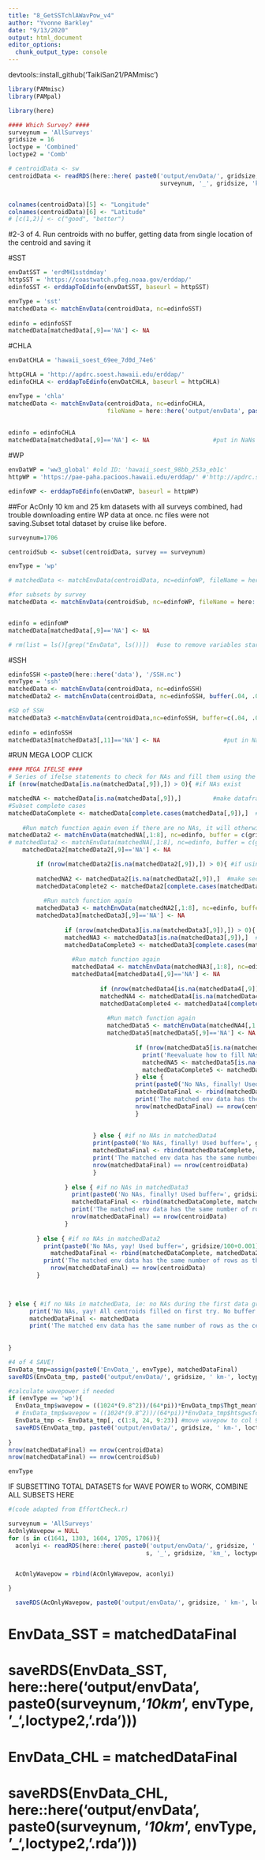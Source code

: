 ```yaml
---
title: "8_GetSSTchlAWavPow_v4"
author: "Yvonne Barkley"
date: "9/13/2020"
output: html_document
editor_options: 
  chunk_output_type: console
---
```

devtools::install_github('TaikiSan21/PAMmisc')
```r
library(PAMmisc)
library(PAMpal)

library(here)
```

```r
#### Which Survey? ####
surveynum = 'AllSurveys'
gridsize = 16
loctype = 'Combined'
loctype2 = 'Comb'

# centroidData <- sw
centroidData <- readRDS(here::here( paste0('output/envData/', gridsize, ' km-', loctype, '/', 
                                           surveynum, '_', gridsize, 'km_', loctype2, '_sw.rda') ))


colnames(centroidData)[5] <- "Longitude"
colnames(centroidData)[6] <- "Latitude"
# [c(1,2)] <- c("good", "better")
```
#2-3 of 4. Run centroids with no buffer, getting data from single location of the centroid and saving it

#SST
```r

envDatSST = 'erdMH1sstdmday'
httpSST = 'https://coastwatch.pfeg.noaa.gov/erddap/'
edinfoSST <- erddapToEdinfo(envDatSST, baseurl = httpSST)
```

```r
envType = 'sst'
matchedData <- matchEnvData(centroidData, nc=edinfoSST)
                            
edinfo = edinfoSST
matchedData[matchedData[,9]=='NA'] <- NA 
```

#CHLA
```r
 
envDatCHLA = 'hawaii_soest_69ee_7d0d_74e6'

httpCHLA = 'http://apdrc.soest.hawaii.edu/erddap/'
edinfoCHLA <- erddapToEdinfo(envDatCHLA, baseurl = httpCHLA)
```

```r
envType = 'chla'
matchedData <- matchEnvData(centroidData, nc=edinfoCHLA,
                            fileName = here::here('output/envData', paste0(gridsize, ' km-', loctype, '/',
                                                                           surveynum, "_", gridsize, 'km_',
                                                                           loctype2, '_', envType, ".nc")))
edinfo = edinfoCHLA
matchedData[matchedData[,9]=='NA'] <- NA                  #put in NaNs to variable column
```

#WP
```r

envDatWP = 'ww3_global' #old ID: 'hawaii_soest_98bb_253a_eb1c'
httpWP = 'https://pae-paha.pacioos.hawaii.edu/erddap/' #'http://apdrc.soest.hawaii.edu/erddap/'

edinfoWP <- erddapToEdinfo(envDatWP, baseurl = httpWP)
```

##For AcOnly 10 km and 25 km datasets with all surveys combined, had trouble downloading entire WP data at once. 
nc files were not saving.Subset total dataset by cruise like before.
```r
surveynum=1706

centroidSub <- subset(centroidData, survey == surveynum)

```


```r
envType = 'wp'

# matchedData <- matchEnvData(centroidData, nc=edinfoWP, fileName = here::here('output/envData', paste0(gridsize, ' km-', loctype, '/',surveynum, "_", gridsize, 'km_',loctype2, '_', envType, ".nc")))

#for subsets by survey
matchedData <- matchEnvData(centroidSub, nc=edinfoWP, fileName = here::here('output/envData', paste0(gridsize, ' km-', loctype, '/',surveynum, "_", gridsize, 'km_',loctype2, '_', envType, ".nc")))


edinfo = edinfoWP
matchedData[matchedData[,9]=='NA'] <- NA 

# rm(list = ls()[grep("EnvData", ls())])  #use to remove variables starting with the same name

```


#SSH

```r
edinfoSSH <-paste0(here::here('data'), '/SSH.nc')
envType = 'ssh'
matchedData <- matchEnvData(centroidData, nc=edinfoSSH)
matchedData2 <- matchEnvData(centroidData, nc=edinfoSSH, buffer(.04, .04, 0), FUN=c(mean))

#SD of SSH
matchedData3 <-matchEnvData(centroidData,nc=edinfoSSH, buffer=c(.04, .04, 0), FUN=sd)
                            
edinfo = edinfoSSH
matchedData3[matchedData3[,11]=='NA'] <- NA                  #put in NaNs to variable column
```



#RUN MEGA LOOP                                                                                                                                CLICK
```r
#### MEGA IFELSE ####
# Series of ifelse statements to check for NAs and fill them using the 'buffer' argument with 1km steps to get data
if (nrow(matchedData[is.na(matchedData[,9]),]) > 0){ #if NAs exist

matchedNA <- matchedData[is.na(matchedData[,9]),]         #make dataframe of NA rows
#Subset complete cases  
matchedDataComplete <- matchedData[complete.cases(matchedData[,9]),]  #make dataframe of complete rows in variable column
    
    #Run match function again even if there are no NAs, it will otherwise go to the 'else' statement.
matchedData2 <- matchEnvData(matchedNA[,1:8], nc=edinfo, buffer = c(gridsize/100+0.001,gridsize/100+0.001,0)) #use buffer of 1km to get data outside the grid size in either direction on same day
# matchedData2 <- matchEnvData(matchedNA[,1:8], nc=edinfo, buffer = c(gridsize/100+0.01,gridsize/100+0.01,0)) #use buffer of 1km to get data outside the grid size in either direction on same day
    matchedData2[matchedData2[,9]=='NA'] <- NA

        if (nrow(matchedData2[is.na(matchedData2[,9]),]) > 0){ #if using 0.11 buffer results in NAs
        
        matchedNA2 <- matchedData2[is.na(matchedData2[,9]),]  #make second dataframe of NA rows
        matchedDataComplete2 <- matchedData2[complete.cases(matchedData2[,9]),]  #make dataframe of complete rows in variable column
            
          #Run match function again
        matchedData3 <- matchEnvData(matchedNA2[,1:8], nc=edinfo, buffer = c(gridsize/100+0.002,gridsize/100+0.002,0)) #use buffer to get data outside the grid size in either direction on same day
        matchedData3[matchedData3[,9]=='NA'] <- NA
        
                if (nrow(matchedData3[is.na(matchedData3[,9]),]) > 0){ #if using 0.12 buffer still produces NAs
                matchedNA3 <- matchedData3[is.na(matchedData3[,9]),]  #make third dataframe of remaining NA rows
                matchedDataComplete3 <- matchedData3[complete.cases(matchedData3[,9]),]  #make dataframe of complete rows 
                
                  #Run match function again
                  matchedData4 <- matchEnvData(matchedNA3[,1:8], nc=edinfo, buffer = c(gridsize/100+0.003,gridsize/100+0.003,0)) #use buffer to get data outside the grid size in either direction on same day
                  matchedData4[matchedData4[,9]=='NA'] <- NA
                  
                          if (nrow(matchedData4[is.na(matchedData4[,9]),]) > 0){
                          matchedNA4 <- matchedData4[is.na(matchedData4[,9]),]  #make third dataframe of remaining NA rows
                          matchedDataComplete4 <- matchedData4[complete.cases(matchedData4[,9]),]  #make dataframe of complete rows 
                    
                            #Run match function again
                            matchedData5 <- matchEnvData(matchedNA4[,1:8], nc=edinfo, buffer = c(gridsize/100+0.1,gridsize/100+0.1,0)) #use buffer to get data outside the grid size in either direction on same day
                            matchedData5[matchedData5[,9]=='NA'] <- NA
                            
                                    if (nrow(matchedData5[is.na(matchedData5[,9]),]) > 0){ #if NA's still remain
                                      print('Reevaluate how to fill NAs')
                                      matchedNA5 <- matchedData5[is.na(matchedData5[,9]),]  #make third dataframe of remaining NA rows
                                      matchedDataComplete5 <- matchedData5[complete.cases(matchedData5[,9]),]  #make dataframe of complete rows 
                                    } else {
                                    print(paste0('No NAs, finally! Used buffer=', gridsize/100+0.1, ' for final NAs'))
                                    matchedDataFinal <- rbind(matchedDataComplete, matchedDataComplete2, matchedDataComplete3, matchedDataComplete4, matchedData5)
                                    print('The matched env data has the same number of rows as the centroid dataset') 
                                    nrow(matchedDataFinal) == nrow(centroidData)
                                    }
                  
                    
                        } else { #if no NAs in matchedData4 
                        print(paste0('No NAs, finally! Used buffer=', gridsize/100+0.003))
                        matchedDataFinal <- rbind(matchedDataComplete, matchedDataComplete2, matchedDataComplete3, matchedData4)
                        print('The matched env data has the same number of rows as the centroid dataset') 
                        nrow(matchedDataFinal) == nrow(centroidData)
                        }
                  
                } else { #if no NAs in matchedData3 
                  print(paste0('No NAs, finally! Used buffer=', gridsize/100+0.002))
                  matchedDataFinal <- rbind(matchedDataComplete, matchedDataComplete2, matchedData3)
                  print('The matched env data has the same number of rows as the centroid dataset') 
                  nrow(matchedDataFinal) == nrow(centroidData)
                }
                
        } else { #if no NAs in matchedData2
          print(paste0('No NAs, yay! Used buffer=', gridsize/100+0.001))
            matchedDataFinal <- rbind(matchedDataComplete, matchedData2)
          print('The matched env data has the same number of rows as the centroid dataset') 
            nrow(matchedDataFinal) == nrow(centroidData)
        }


        
} else { #if no NAs in matchedData, ie: no NAs during the first data grab
      print('No NAs, yay! All centroids filled on first try. No buffer necessary.')
      matchedDataFinal <- matchedData
      print('The matched env data has the same number of rows as the centroid dataset') 
     
    
}

#4 of 4 SAVE!
EnvData_tmp=assign(paste0('EnvData_', envType), matchedDataFinal) 
saveRDS(EnvData_tmp, paste0('output/envData/', gridsize, ' km-', loctype, '/', surveynum, '_', gridsize, 'km_',loctype2, '_', envType, '.rda') )

#calculate wavepower if needed
if (envType == 'wp'){
  EnvData_tmp$wavepow = ((1024*(9.8^2))/(64*pi))*EnvData_tmp$Thgt_mean^2*EnvData_tmp$Tper_mean
  # EnvData_tmp$wavepow = ((1024*(9.8^2))/(64*pi))*EnvData_tmp$htsgwsfc_mean^2*EnvData_tmp$perpwsfc_mean
  EnvData_tmp <- EnvData_tmp[, c(1:8, 24, 9:23)] #move wavepow to col 9 to match other datasets using other script
  saveRDS(EnvData_tmp, paste0('output/envData/', gridsize, ' km-', loctype, '/', surveynum, '_', gridsize, 'km_',loctype2, '_wavepow.rda') )
  
}
nrow(matchedDataFinal) == nrow(centroidData)
nrow(matchedDataFinal) == nrow(centroidSub)

envType
```

IF SUBSETTING TOTAL DATASETS for WAVE POWER to WORK, COMBINE ALL SUBSETS HERE
```r
#(code adapted from EffortCheck.r)

surveynum = 'AllSurveys'
AcOnlyWavepow = NULL
for (s in c(1641, 1303, 1604, 1705, 1706)){
  aconlyi <- readRDS(here::here( paste0('output/envData/', gridsize, ' km-', loctype, '/',  #new AcOnly centroids
                                       s, '_', gridsize, 'km_', loctype2, '_wavepow.rda') ))


  AcOnlyWavepow = rbind(AcOnlyWavepow, aconlyi)  

}

  saveRDS(AcOnlyWavepow, paste0('output/envData/', gridsize, ' km-', loctype, '/AllSurveys_', gridsize, 'km_',loctype2, '_wavepow.rda') )

```


# EnvData_SST = matchedDataFinal
# saveRDS(EnvData_SST, here::here('output/envData', paste0(surveynum,'_10km_', envType, '_',loctype2, '.rda')))
# 
# EnvData_CHL = matchedDataFinal
# saveRDS(EnvData_CHL, here::here('output/envData', paste0(surveynum, '_10km_', envType, '_',loctype2, '.rda')))